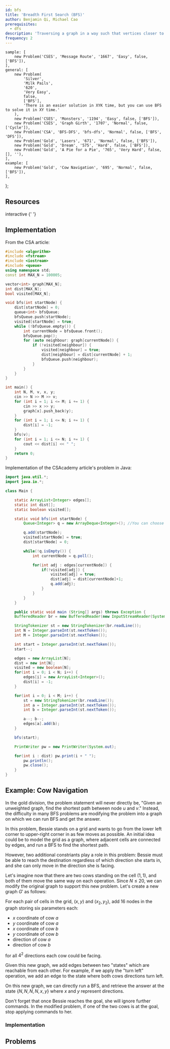```yaml
---
id: bfs
title: 'Breadth First Search (BFS)'
author: Benjamin Qi, Michael Cao
prerequisites:
  - dfs
description: 'Traversing a graph in a way such that vertices closer to the starting vertex are processed first.'
frequency: 2
---
```



	sample: [
		new Problem('CSES', 'Message Route', '1667', 'Easy', false, ['BFS']),
	],
	general: [
		new Problem(
			'Silver',
			'Milk Pails',
			'620',
			'Very Easy',
			false,
			['BFS'],
			'There is an easier solution in XYK time, but you can use BFS to solve it in XY time.'
		),
		new Problem('CSES', 'Monsters', '1194', 'Easy', false, ['BFS']),
		new Problem('CSES', 'Graph Girth', '1707', 'Normal', false, ['Cycle']),
		new Problem('CSA', 'BFS-DFS', 'bfs-dfs', 'Normal', false, ['BFS', 'DFS']),
		new Problem('Gold', 'Lasers', '671', 'Normal', false, ['BFS']),
		new Problem('Gold', 'Dream', '575', 'Hard', false, ['BFS']),
		new Problem('Gold', 'A Pie for a Pie', '765', 'Very Hard', false, [], ''),
	],
	example: [
		new Problem('Gold', 'Cow Navigation', '695', 'Normal', false, ['BFS']),
	],
};

<Problems problems={problems.sample} />

## Resources

<Resources>
	<Resource
		source="CSA"
		title="Breadth First Search"
		url="breadth_first_search"
		starred
	>
		interactive
	</Resource>
	<Resource source="CPH" title="12.2 - Breadth-First Search"></Resource>
	<Resource source="PAPS" title="12.1 - Breadth-First Search"></Resource>
	<Resource
		source="KA"
		title="Breadth First Search and Its Uses"
		url="https://www.khanacademy.org/computing/computer-science/algorithms/breadth-first-search/a/breadth-first-search-and-its-uses"
	></Resource>
	<Resource
		source="cp-algo"
		title="Breadth First Search"
		url="graph/breadth-first-search.html"
	></Resource>
	<Resource source="cp-algo" title="0/1 BFS" url="graph/01_bfs.html"></Resource>
	<Resource
		source="IUSACO"
		title="10.4 - Graph Traversal Algorithms"
	></Resource>
	<Resource source="CP2" title="4.2.2 - BFS">
		{' '}
	</Resource>
</Resources>

## Implementation

<LanguageSection>

<CPPSection>

From the CSA article:

```cpp
#include <algorithm>
#include <fstream>
#include <iostream>
#include <queue>
using namespace std;
const int MAX_N = 100005;

vector<int> graph[MAX_N];
int dist[MAX_N];
bool visited[MAX_N];

void bfs(int startNode) {
    dist[startNode] = 0;
    queue<int> bfsQueue;
    bfsQueue.push(startNode);
    visited[startNode] = true;
    while (!bfsQueue.empty()) {
        int currentNode = bfsQueue.front();
        bfsQueue.pop();
        for (auto neighbour: graph[currentNode]) {
            if (!visited[neighbour]) {
                visited[neighbour] = true;
                dist[neighbour] = dist[currentNode] + 1;
                bfsQueue.push(neighbour);
            }
        }
    }
}

int main() {
    int N, M, v, x, y;
    cin >> N >> M >> v;
    for (int i = 1; i <= M; i += 1) {
        cin >> x >> y;
        graph[x].push_back(y);
    }
    for (int i = 1; i <= N; i += 1) {
        dist[i] = -1;
    }
    bfs(v);
    for (int i = 1; i <= N; i += 1) {
        cout << dist[i] << " ";
    }
    return 0;
}
```

</CPPSection>

<JavaSection>
 
Implementation of the CSAcademy article's problem in Java:

```java
import java.util.*;
import java.io.*;

class Main {

    static ArrayList<Integer> edges[];
    static int dist[];
    static boolean visited[];

    static void bfs(int startNode) {
        Queue<Integer> q = new ArrayDeque<Integer>(); //You can choose any implementation of Queue (such as LinkedList), though I believe ArrayDeque is faster (?)

        q.add(startNode);
        visited[startNode] = true;
        dist[startNode] = 0;

        while(!q.isEmpty()) {
            int currentNode = q.poll();

            for(int adj : edges[currentNode]) {
                if(!visited[adj]) {
                    visited[adj] = true;
                    dist[adj] = dist[currentNode]+1;
                    q.add(adj);
                }
            }
        }
    }

    public static void main (String[] args) throws Exception {
	BufferedReader br = new BufferedReader(new InputStreamReader(System.in)); //Read about fast Java input in "General - Fast I/O"

	StringTokenizer st = new StringTokenizer(br.readLine());
	int N = Integer.parseInt(st.nextToken());
	int M = Integer.parseInt(st.nextToken());

	int start = Integer.parseInt(st.nextToken());
	start--;

	edges = new ArrayList[N];
	dist = new int[N];
	visited = new boolean[N];
	for(int i = 0; i < N; i++) {
	    edges[i] = new ArrayList<Integer>();
	    dist[i] = -1;
	}

	for(int i = 0; i < M; i++) {
	    st = new StringTokenizer(br.readLine());
	    int a = Integer.parseInt(st.nextToken());
	    int b = Integer.parseInt(st.nextToken());

	    a--; b--;
	    edges[a].add(b);
	}

	bfs(start);

	PrintWriter pw = new PrintWriter(System.out);

	for(int i : dist) pw.print(i + " ");
	    pw.println();
	    pw.close();
	}
}
```

</JavaSection>

</LanguageSection>

## Example: Cow Navigation

In the gold division, the problem statement will never directly be, "Given an unweighted graph, find the shortest path between node $u$ and $v$." Instead, the difficulty in many BFS problems are modifying the problem into a graph on which we can run BFS and get the answer.

<Problems problems={problems.example} />

In this problem, Bessie stands on a grid and wants to go from the lower left corner to upper-right corner in as few moves as possible. An initial idea could be to model the grid as a graph, where adjacent cells are connected by edges, and run a BFS to find the shortest path.

However, two additional constriants play a role in this problem: Bessie must be able to reach the destination regardless of which direction she starts in, and she can only move in the direction she is facing.

Let's imagine now that there are two cows standing on the cell $(1, 1)$, and both of them move the same way on each operation. Since $N \leq 20$, we can modify the original graph to support this new problem. Let's create a new graph $G'$ as follows:

For each pair of cells in the grid, $(x, y)$ and $(x_2, y_2)$, add $16$ <!-- wow that's a lot --> nodes in the graph storing six parameters each:

- $x$ coordinate of cow $a$
- $y$ coordinate of cow $a$
- $x$ coordinate of cow $b$
- $y$ coordinate of cow $b$
- direction of cow $a$
- direction of cow $b$

for all $4 ^ 2$ directions each cow could be facing.

Given this new graph, we add edges between two "states" which are reachable from each other. For example, if we apply the "turn left" operation, we add an edge to the state where both cows directions turn left.

On this new graph, we can directly run a BFS, and retrieve the answer at the state $\{N, N, N, N, x, y\}$ where $x$ and $y$ represent directions.

<Warning>

Don't forget that once Bessie reaches the goal, she will ignore further commands. In the modified problem, if one of the two cows is at the goal, stop applying commands to her.

</Warning>

<!-- (Ben - equivalent to existing editorial) -->

<!-- You can change it, but keep the section on making modifications to graphs before. Maybe replace with a problem w/o a good editorial? -->

### Implementation

<!-- I really don't want to write Cow Navigation. Anyone have code? -->

<IncompleteSection />

## Problems

<Problems problems={problems.general} />
